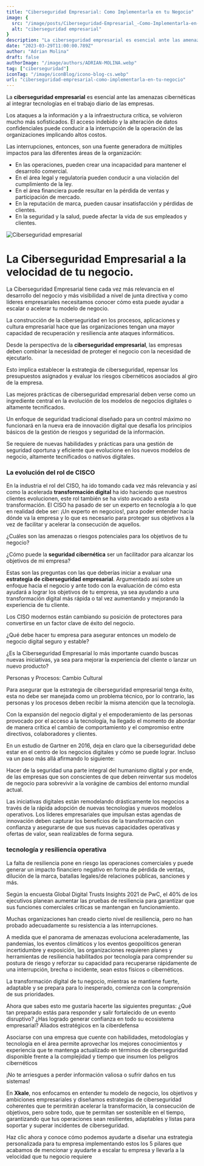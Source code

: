 ```yaml
---
title: "Ciberseguridad Empresarial: Como Implementarla en tu Negocio"
image: {
  src: "/image/posts/Ciberseguridad-Empresarial_-Como-Implementarla-en-tu-Negocio-1024x576.webp",
  alt: "ciberseguridad empresarial"
}
description: "La ciberseguridad empresarial es esencial ante las amenazas cibernéticas al integrar tecnologías en el trabajo diario de las empresas."
date: "2023-03-29T11:00:00.789Z"
author: "Adrian Molina"
draft: false
authorImage: "/image/authors/ADRIAN-MOLINA.webp"
tag: ["ciberseguridad"]
iconTag: "/image/iconBlog/icono-blog-cs.webp"
url: "ciberseguridad-empresarial-como-implementarla-en-tu-negocio"
---
```



La **ciberseguridad empresarial** es esencial ante las amenazas cibernéticas al integrar tecnologías en el trabajo diario de las empresas.

Los ataques a la información y a la infraestructura crítica, se volvieron mucho más sofisticados. El acceso indebido y la alteración de datos confidenciales puede conducir a la interrupción de la operación de las organizaciones implicando altos costos.

Las interrupciones, entonces, son una fuente generadora de múltiples impactos para las diferentes áreas de la organización:

- En las operaciones, pueden crear una incapacidad para mantener el desarrollo comercial.
- En el área legal y regulatoria pueden conducir a una violación del cumplimiento de la ley.
- En el área financiera puede resultar en la pérdida de ventas y participación de mercado.
- En la reputación de marca, pueden causar insatisfacción y pérdidas de clientes.
- En la seguridad y la salud, puede afectar la vida de sus empleados y clientes.

![Ciberseguridad empresarial](/image/posts/Ciberseguridad-Empresarial_-Como-Implementarla-en-tu-Negocio-1024x576.webp)

# La Ciberseguridad Empresarial a la velocidad de tu negocio.

La Ciberseguridad Empresarial tiene cada vez más relevancia en el desarrollo del negocio y más visibilidad a nivel de junta directiva y como líderes empresariales necesitamos conocer cómo esta puede ayudar a escalar o acelerar tu modelo de negocio.

La construcción de la ciberseguridad en los procesos, aplicaciones y cultura empresarial hace que las organizaciones tengan una mayor capacidad de recuperación y resiliencia ante ataques informáticos.

Desde la perspectiva de la **ciberseguridad empresarial**, las empresas deben combinar la necesidad de proteger el negocio con la necesidad de ejecutarlo.

Esto implica establecer la estrategia de ciberseguridad, repensar los presupuestos asignados y evaluar los riesgos cibernéticos asociados al giro de la empresa.

Las mejores prácticas de ciberseguridad empresarial deben verse como un ingrediente central en la evolución de los modelos de negocios digitales o altamente tecnificados.

Un enfoque de seguridad tradicional diseñado para un control máximo no funcionará en la nueva era de innovación digital que desafía los principios básicos de la gestión de riesgos y seguridad de la información.

Se requiere de nuevas habilidades y prácticas para una gestión de seguridad oportuna y eficiente que evolucione en los nuevos modelos de negocio, altamente tecnificados o nativos digitales.

### La evolución del rol de CISCO

En la industria el rol del CISO, ha ido tomando cada vez más relevancia y así como la acelerada **transformación digital** ha ido haciendo que nuestros clientes evolucionen, este rol también se ha visto avocado a esta transformación. El CISO ha pasado de ser un experto en tecnología a lo que en realidad debe ser: ¡Un experto en negocios!, para poder entender hacia dónde va la empresa y lo que es necesario para proteger sus objetivos a la vez de facilitar y acelerar la consecución de aquellos.

¿Cuáles son las amenazas o riesgos potenciales para los objetivos de tu negocio?

¿Cómo puede la **seguridad cibernética** ser un facilitador para alcanzar los objetivos de mi empresa?

Estas son las preguntas con las que deberías iniciar a evaluar una **estrategia de ciberseguridad empresarial**. Argumentado así sobre un enfoque hacia el negocio y ante todo con la evaluación de cómo esta ayudará a lograr los objetivos de tu empresa, ya sea ayudando a una transformación digital más rápida o tal vez aumentando y mejorando la experiencia de tu cliente.

Los CISO modernos están cambiando su posición de protectores para convertirse en un factor clave de éxito del negocio.

¿Qué debe hacer tu empresa para asegurar entonces un modelo de negocio digital seguro y estable?

¿Es la Ciberseguridad Empresarial lo más importante cuando buscas nuevas iniciativas, ya sea para mejorar la experiencia del cliente o lanzar un nuevo producto?

Personas y Procesos: Cambio Cultural

Para asegurar que la estrategia de ciberseguridad empresarial tenga éxito, esta no debe ser manejada como un problema técnico, por lo contrario, las personas y los procesos deben recibir la misma atención que la tecnología.

Con la expansión del negocio digital y el empoderamiento de las personas provocado por el acceso a la tecnología, ha llegado el momento de abordar de manera crítica el cambio de comportamiento y el compromiso entre directivos, colaboradores y clientes.

En un estudio de Gartner en 2016, deja en claro que la ciberseguridad debe estar en el centro de los negocios digitales y cómo se puede lograr. Incluso va un paso más allá afirmando lo siguiente:

Hacer de la seguridad una parte integral del humanismo digital y por ende, de las empresas que son conscientes de que deben reinventar sus modelos de negocio para sobrevivir a la vorágine de cambios del entorno mundial actual.

Las iniciativas digitales están remodelando drásticamente los negocios a través de la rápida adopción de nuevas tecnologías y nuevos modelos operativos. Los líderes empresariales que impulsan estas agendas de innovación deben capturar los beneficios de la transformación con confianza y asegurarse de que sus nuevas capacidades operativas y ofertas de valor, sean realizables de forma segura.

<Link text="¡quiero saber más!" href="/ciberseguridad"/>

### tecnología y resiliencia   operativa

La falta de resiliencia pone en riesgo las operaciones comerciales y puede generar un impacto financiero negativo en forma de pérdida de ventas, dilución de la marca, batallas legales/de relaciones públicas, sanciones y más.

Según la encuesta Global Digital Trusts Insights 2021 de PwC, el 40% de los ejecutivos planean aumentar las pruebas de resiliencia para garantizar que sus funciones comerciales críticas se mantengan en funcionamiento.

Muchas organizaciones han creado cierto nivel de resiliencia, pero no han probado adecuadamente su resistencia a las interrupciones.

A medida que el panorama de amenazas evoluciona aceleradamente, las pandemias, los eventos climáticos y los eventos geopolíticos generan incertidumbre y exposición, las organizaciones requieren planes y herramientas de resiliencia habilitados por tecnología para comprender su postura de riesgo y reforzar su capacidad para recuperarse rápidamente de una interrupción, brecha o incidente, sean estos físicos o cibernéticos.

La transformación digital de tu negocio, mientras se mantiene fuerte, adaptable y se prepara para lo inesperado, comienza con la comprensión de sus prioridades.

Ahora que sabes esto me gustaría hacerte las siguientes preguntas:
¿Qué tan preparado estás para responder y salir fortalecido de un evento disruptivo?
¿Has logrado generar confianza en todo su ecosistema empresarial?
Aliados estratégicos en la ciberdefensa

Asociarse con una empresa que cuente con habilidades, metodologías y tecnología en el área permite aprovechar los mejores conocimientos y experiencia que te mantenga actualizado en términos de ciberseguridad disponible frente a la complejidad y tiempo que insumen los peligros cibernéticos

¡No te arriesgues a perder información valiosa o sufrir daños en tus sistemas!

En **Xkale**, nos enfocamos en entender tu modelo de negocio, los objetivos y ambiciones empresariales y diseñamos estrategias de ciberseguridad coherentes que te permitirán acelerar la transformación, la consecución de objetivos, pero sobre todo, que te permitan ser sostenible en el tiempo, garantizando que tus operaciones sean resilientes, adaptables y listas para soportar y superar incidentes de ciberseguridad.

Haz clic ahora y conoce cómo podemos ayudarte a diseñar una estrategia personalizada para tu empresa implementando estos los 5 pilares que acabamos de mencionar y ayudarte a escalar tu empresa y llevarla a la velocidad que tu negocio requiere

<Link text="¡quiero saber más!" href="/ciberseguridad"/>